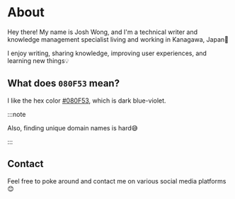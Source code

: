 # About


Hey there! My name is Josh Wong, and I'm a technical writer and knowledge management specialist living and working in Kanagawa, Japan🗾

I enjoy writing, sharing knowledge, improving user experiences, and learning new things💡

## What does `080F53` mean?

I like the hex color [#080F53](https://encycolorpedia.com/080F53), which is dark blue-violet.

:::note

Also, finding unique domain names is hard😅

:::

## Contact

Feel free to poke around and contact me on various social media platforms😊

<CardRowSocial />
